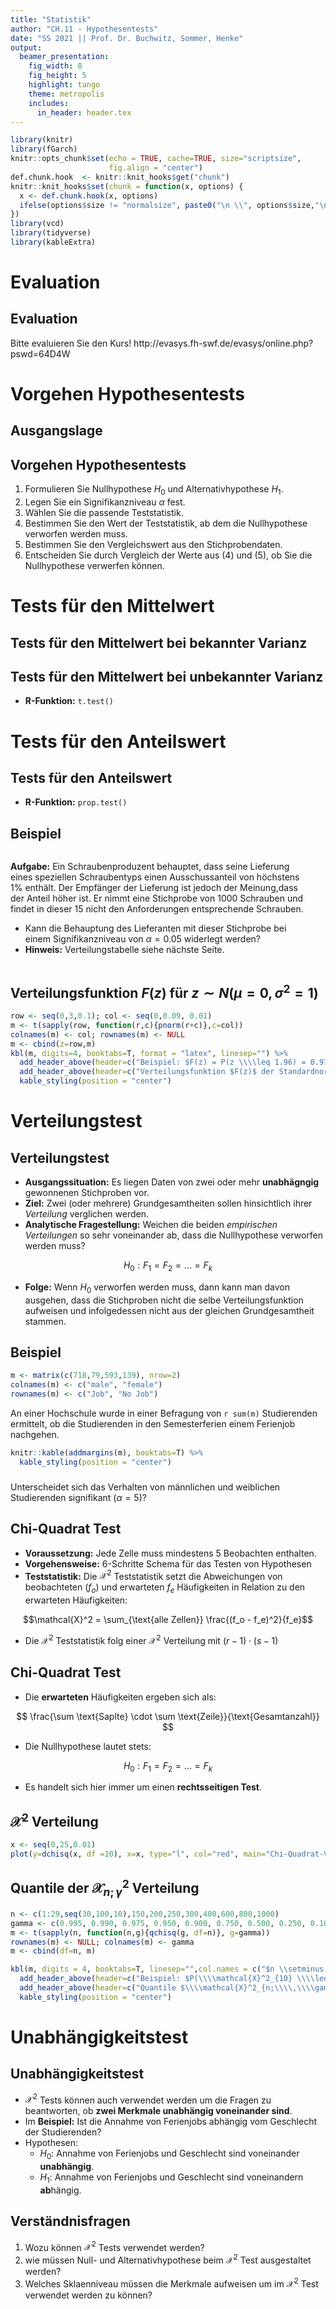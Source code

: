 ```yaml
---
title: "Statistik"
author: "CH.11 - Hypothesentests"
date: "SS 2021 || Prof. Dr. Buchwitz, Sommer, Henke"
output:
  beamer_presentation:
    fig_width: 8
    fig_height: 5
    highlight: tango
    theme: metropolis
    includes:
      in_header: header.tex
---
```


```r
library(knitr)
library(fGarch)
knitr::opts_chunk$set(echo = TRUE, cache=TRUE, size="scriptsize", 
                      fig.align = "center")
def.chunk.hook  <- knitr::knit_hooks$get("chunk")
knitr::knit_hooks$set(chunk = function(x, options) {
  x <- def.chunk.hook(x, options)
  ifelse(options$size != "normalsize", paste0("\n \\", options$size,"\n\n", x, "\n\n \\normalsize"), x)
})
library(vcd)
library(tidyverse)
library(kableExtra)
```

# Evaluation

## Evaluation
\center
\Huge
Bitte evaluieren Sie den Kurs!
\large
http://evasys.fh-swf.de/evasys/online.php?pswd=64D4W




# Vorgehen Hypothesentests

## Ausgangslage

\kariert{19}

## Vorgehen Hypothesentests

1. Formulieren Sie Nullhypothese $H_0$ und Alternativhypothese $H_1$.
2. Legen Sie ein Signifikanzniveau $\alpha$ fest.
3. Wählen Sie die passende Teststatistik.
4. Bestimmen Sie den Wert der Teststatistik, ab dem die Nullhypothese verworfen werden muss.
5. Bestimmen Sie den Vergleichswert aus den Stichprobendaten.
6. Entscheiden Sie durch Vergleich der Werte aus (4) und (5), ob Sie die Nullhypothese verwerfen können.

# Tests für den Mittelwert

## Tests für den Mittelwert bei bekannter Varianz

\begin{table}[]
\begin{tabular}{@{}lcccc@{}}
\toprule
Test         & $H_0$            & $H_1$            & Teststatistik                                                 & Verwerfe $H_0$, wenn gilt:      \\ \midrule
Beidseitig   & $\mu = \mu_0$    & $\mu \neq \mu_0$ & \multirow{3}{*}{$z=\frac{\bar x - \mu_0}{\sigma / \sqrt{n}}$} & $\mid z \mid > z_{1-\alpha /2}$ \\
Rechtsseitig & $\mu \leq \mu_0$ & $\mu > \mu_0$    &                                                               & $z< z_{\alpha}$                 \\
Linksseitig  & $\mu \geq \mu_0$ & $\mu < \mu_0$    &                                                               & $z > z_{1-\alpha}$              \\ \bottomrule
\end{tabular}
\end{table}

## Tests für den Mittelwert bei unbekannter Varianz

\begin{table}[]
\begin{tabular}{@{}lcccc@{}}
\toprule
Test         & $H_0$            & $H_1$            & Teststatistik                                            & Verwerfe $H_0$, wenn gilt:             \\ \midrule
Beidseitig   & $\mu = \mu_0$    & $\mu \neq \mu_0$ & \multirow{3}{*}{$t=\frac{\bar x - \mu_0}{s / \sqrt{n}}$} & $\mid t \mid > t_{n-1, \;1-\alpha /2}$ \\
Rechtsseitig & $\mu \leq \mu_0$ & $\mu > \mu_0$    &                                                          & $t < t_{n-1, \;\alpha}$                \\
Linksseitig  & $\mu \geq \mu_0$ & $\mu < \mu_0$    &                                                          & $t > t_{n-1, \; 1-\alpha}$             \\ \bottomrule
\end{tabular}
\end{table}

\bigskip

- **R-Funktion:** `t.test()`

# Tests für den Anteilswert

## Tests für den Anteilswert

\begin{table}[]
\begin{tabular}{@{}lcccc@{}}
\toprule
Test         & $H_0$            & $H_1$            & Teststatistik                                                           & Verwerfe $H_0$, wenn gilt:      \\ \midrule
Beidseitig   & $\pi = \pi_0$    & $\pi \neq \pi_0$ & \multirow{3}{*}{$z=\frac{p - \pi_0}{\sqrt{\frac{\pi_0 (1-\pi_0)}{n}}}$} & $\mid z \mid > z_{1-\alpha /2}$ \\
Rechtsseitig & $\pi \leq \pi_0$ & $\pi > \pi_0$    &                                                                         & $z < z_\alpha$                  \\
Linksseitig  & $\pi \geq \pi_0$ & $\pi < \pi_0$    &                                                                         & $z > z_{1-\alpha}$              \\ \bottomrule
\end{tabular}
\end{table}

\bigskip

- **R-Funktion:** `prop.test()`

## Beispiel
:::{.columns}
:::{.column}
\small
**Aufgabe:**
Ein Schraubenproduzent behauptet, dass seine Lieferung eines speziellen Schraubentyps einen Ausschussanteil von höchstens 1% enthält. Der Empfänger der Lieferung ist jedoch der Meinung,dass der Anteil höher ist. Er nimmt eine Stichprobe von 1000 Schrauben und findet in dieser 15 nicht den Anforderungen entsprechende Schrauben.

- Kann die Behauptung des Lieferanten mit dieser Stichprobe bei einem Signifikanzniveau von $\alpha = 0.05$ widerlegt werden?
- **Hinweis:** Verteilungstabelle siehe nächste Seite.

:::
:::{.column}
\kariert{19}
:::
:::

## Verteilungsfunktion $F(z)$ für $z \sim N(\mu=0,\sigma^2=1)$

```r
row <- seq(0,3,0.1); col <- seq(0,0.09, 0.01)
m <- t(sapply(row, function(r,c){pnorm(r+c)},c=col))
colnames(m) <- col; rownames(m) <- NULL
m <- cbind(z=row,m)
kbl(m, digits=4, booktabs=T, format = "latex", linesep="") %>%
  add_header_above(header=c("Beispiel: $F(z) = P(z \\\\leq 1.96) = 0.9750$" = ncol(m)), escape=F) %>% 
  add_header_above(header=c("Verteilungsfunktion $F(z)$ der Standardnormalverteilung $N(0,1)$" = ncol(m)), escape = F, bold=T, line= F) %>%
  kable_styling(position = "center")
```

# Verteilungstest

## Verteilungstest

- **Ausgangssituation:** Es liegen Daten von zwei oder mehr **unabhägngig** gewonnenen Stichproben vor.
- **Ziel:** Zwei (oder mehrere) Grundgesamtheiten sollen hinsichtlich ihrer *Verteilung* verglichen werden.
- **Analytische Fragestellung:** Weichen die beiden *empirischen Verteilungen* so sehr voneinander ab, dass die Nullhypothese verworfen werden muss?

$$H_0: F_1 = F_2 = \ldots = F_k$$

- **Folge:** Wenn $H_0$ verworfen werden muss, dann kann man davon ausgehen, dass die Stichproben nicht die selbe Verteilungsfunktion aufweisen und infolgedessen nicht aus der gleichen Grundgesamtheit stammen.

## Beispiel

```r
m <- matrix(c(718,79,593,139), nrow=2)
colnames(m) <- c("male", "female")
rownames(m) <- c("Job", "No Job")
```

An einer Hochschule wurde in einer Befragung von `r sum(m)` Studierenden ermittelt, ob die Studierenden in den Semesterferien einem Ferienjob nachgehen.

```r
knitr::kable(addmargins(m), booktabs=T) %>%
  kable_styling(position = "center")
```

###
Unterscheidet sich das Verhalten von männlichen und weiblichen Studierenden signifikant ($\alpha = 5%$)?


## Chi-Quadrat Test

- **Voraussetzung:** Jede Zelle muss mindestens 5 Beobachten enthalten.
- **Vorgehensweise:** 6-Schritte Schema für das Testen von Hypothesen
- **Teststatistik:** Die $\mathcal{X}^2$ Teststatistik setzt die Abweichungen von beobachteten ($f_o$) und erwarteten $f_e$ Häufigkeiten in Relation zu den erwarteten Häufigkeiten:

$$\mathcal{X}^2 = \sum_{\text{alle Zellen}} \frac{(f_o - f_e)^2}{f_e}$$

- Die $\mathcal{X}^2$ Teststatistik folg einer $\mathcal{X}^2$ Verteilung mit $(r-1)\cdot(s-1)$

## Chi-Quadrat Test

- Die **erwarteten** Häufigkeiten ergeben sich als:

$$
\frac{\sum \text{Saplte} \cdot \sum \text{Zeile}}{\text{Gesamtanzahl}}
$$

- Die Nullhypothese lautet stets:

$$H_0: F_1 = F_2 = \ldots = F_k$$

- Es handelt sich hier immer um einen **rechtsseitigen Test**.

## $\mathcal{X}^2$ Verteilung

```r
x <- seq(0,25,0.01)
plot(y=dchisq(x, df =10), x=x, type="l", col="red", main="Chi-Quadrat-Verteilung")
```


## Quantile der $\mathcal{X}^2_{n;\,\gamma}$ Verteilung

```r
n <- c(1:29,seq(30,100,10),150,200,250,300,400,600,800,1000)
gamma <- c(0.995, 0.990, 0.975, 0.950, 0.900, 0.750, 0.500, 0.250, 0.100, 0.050, 0.010, 0.005)
m <- t(sapply(n, function(n,g){qchisq(g, df=n)}, g=gamma))
rownames(m) <- NULL; colnames(m) <- gamma
m <- cbind(df=n, m)

kbl(m, digits = 4, booktabs=T, linesep="",col.names = c("$n \\setminus \\gamma$",colnames(m)[-1]), escape = F) %>%
  add_header_above(header=c("Beispiel: $P(\\\\mathcal{X}^2_{10} \\\\leq 20.4832) = 0.975$" = ncol(m)), escape=F) %>% 
  add_header_above(header=c("Quantile $\\\\mathcal{X}^2_{n;\\\\,\\\\gamma}$ der $\\\\mathcal{X}^2_n$-Verteilung" = ncol(m)), escape = F, bold=T, line= F) %>% 
  kable_styling(position = "center")

```

# Unabhängigkeitstest

## Unabhängigkeitstest

- $\mathcal{X}^2$ Tests können auch verwendet werden um die Fragen zu beantworten, ob **zwei Merkmale unabhängig voneinander sind**.
- Im **Beispiel:** Ist die Annahme von Ferienjobs abhängig vom Geschlecht der Studierenden?
- Hypothesen: 
  + $H_0:$ Annahme von Ferienjobs und Geschlecht sind voneinander **unabhängig**.
  + $H_1:$ Annahme von Ferienjobs und Geschlecht sind voneinandern **ab**hängig.

## Verständnisfragen

1. Wozu können $\mathcal{X}^2$ Tests verwendet werden?
2. wie müssen Null- und Alternativhypothese beim $\mathcal{X}^2$ Test ausgestaltet werden?
3. Welches Sklaenniveau müssen die Merkmale aufweisen um im $\mathcal{X}^2$ Test verwendet werden zu können?

